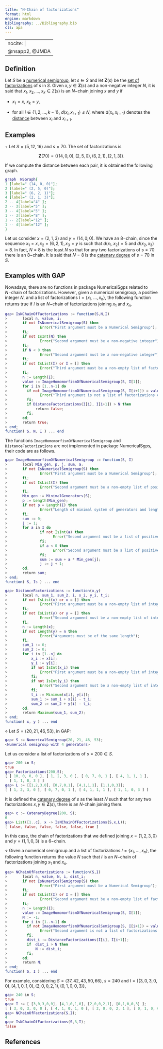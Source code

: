 ```yaml
---
title: "N-Chain of factorizations"
format: html
engine: markdown
bibliography: ../Bibliography.bib
cls: apa
---
```


---
nocite: |
  @nsapp2, @JMDA
---

## Definition

Let $S$ be a [numerical semigroup](../Basic-concepts/Numerical-semigroup.qmd), let $s \in S$ and let $\mathbf{Z}(s)$ be the [set of factorizations](../Presentations-NS/Set-of-factorizations.qmd) of $s$ in $S$. Given $x,y \in \mathbf{Z}(s)$ and a non-negative integer $N$, it is said that $x_1, x_2, \ldots, x_k \in \mathbb{Z}(s)$ is an $N-$chain joining $x$ and $y$ if

-   $x_1 = x$, $x_k = y$,

-   for all $i \in \{1, 2, \ldots, k-1\}$, $d(x_i, x_{i+1}) \le N$, where $d(x_i, x_{i+1})$ denotes the [distance](Distance-factorizations.qmd) between $x_i$ and $x_{i+1}$.

## Examples

$\circ$ Let $S = \langle 5, 12, 16 \rangle$ and $s = 70$. The set of factorizations is

$$
\mathbf{Z}(70) = \{(14, 0, 0), (2, 5, 0), (6, 2, 1), (2, 1, 3)\}.
$$

If we compute the distance between each pair, it is obtained the following graph.

```dot
graph  NSGraph{
1 [label=" (14, 0, 0)"];
2 [label=" (2, 5, 0)"];
3 [label=" (6, 2, 1)"];
4 [label=" (2, 1, 3)"];
2 -- 4[label="4" ];
2 -- 3[label="5" ];
3 -- 4[label="5" ];
1 -- 3[label="8" ];
1 -- 2[label="12" ];
1 -- 4[label="12" ];
}
```

Let us consider $x = (2,1,3)$ and $y = (14,0,0)$. We have an $8-$chain, since the sequence $x_1 = x, x_2 = (6,2,1), x_3 = y$ is such that $d(x_1, x_2) = 5$ and $d(x_2, x_3) = 8$. In fact, $N = 8$ is the least $N$ so that for any two factorizations of $s = 70$ there is an $8-$chain. It is said that $N = 8$ is the [catenary degree](Catenary-degree-of-an-element.qmd) of $s = 70$ in $S$.

## Examples with GAP

Nowadays, there are no functions in package NumericalSgps related to $N-$chain of factorizations. However, given a numerical semigroup, a positive integer $N$, and a list of factorizations $I = \{x_1, \ldots, x_n\}$, the following function returns true if $I$ is an $N-$chain of factorizations joining $x_1$ and $x_n$.

``` gap
gap> IsNChainOfFactorizations := function(S,N,I)
>       local n, value, i;
>       if not IsNumericalSemigroup(S) then
>               Error("First argument must be a Numerical Semigroup");
>       fi;
>       if not IsInt(N) then
>               Error("Second argument must be a non-negative integer");
>       fi;
>       if N < 0 then
>               Error("Second argument must be a non-negative integer");
>       fi;
>       if not IsList(I) or I = [] then
>               Error("Third argument must be a non-empty list of factorizations of an element");
>       fi;
>       n := Length(I);
>       value := ImageHomomorfismOfNumericalSemigroup(S, I[1]);
>       for i in [1..n-1] do
>         if not ImageHomomorfismOfNumericalSemigroup(S, I[i+1]) = value then
>               Error("Third argument is not a list of factorizations of an element");
>         fi;
>         if DistanceFactorizations(I[i], I[i+1]) > N then
>             return false;
>         fi;
>       od;
>       return true;
> end;
function( S, N, I ) ... end
```

The functions `ImageHomomorfismOfNumericalSemigroup` and `DistanceFactorizations` are not implemented in package NumericalSgps, their code are as follows.

``` gap
gap> ImageHomomorfismOfNumericalSemigroup := function(S, I)
>       local Min_gen, p, j, sum, a;
>       if not IsNumericalSemigroup(S) then
>               Error("First argument must be a Numerical Semigroup");
>       fi;
>       if not IsList(I) then
>               Error("Second argument must be a non-empty list of positive integers");
>       fi;
>       Min_gen := MinimalGenerators(S);
>       p := Length(Min_gen);
>       if not p = Length(I) then
>               Error("Length of minimal system of generators and length of second argument are different");
>       fi;
>       sum := 0;
>       j := 1;
>       for a in I do
>               if not IsInt(a) then
>                     Error("Second argument must be a list of positive integers");
>               fi;
>               if a < 0 then
>                     Error("Second argument must be a list of positive integers");
>               fi;
>               sum := sum + a * Min_gen[j];
>               j := j + 1;
>       od;
>       return sum;
> end;
function( S, Is ) ... end
```

``` gap
gap> DistanceFactorizations := function(x,y)
>       local n, sum_1, sum_2, i, x_i, y_i, t_i;
>       if not IsList(x) or x = [] then
>               Error("First argument must be a non-empty list of integers");
>       fi;
>       if not IsList(y) or y = [] then
>               Error("Second argument must be a non-empty list of integers");
>       fi;
>       n := Length(x);
>       if not Length(y) = n then
>               Error("Arguments must be of the same length");
>       fi;
>       sum_1 := 0;
>       sum_2 := 0;
>       for i in [1..n] do
>           x_i := x[i];
>           y_i := y[i];
>           if not IsInt(x_i) then
>               Error("First argument must be a non-empty list of integers");
>           fi;
>           if not IsInt(y_i) then
>               Error("Second argument must be a non-empty list of integers");
>           fi;
>           t_i := Minimum(x[i], y[i]);
>           sum_1 := sum_1 + x[i] - t_i;
>           sum_2 := sum_2 + y[i] - t_i;
>       od;
>       return Maximum(sum_1, sum_2);
> end;
function( x, y ) ... end
```

$\diamond$ Let $S = \langle 20, 21, 46, 53 \rangle$, in GAP:

``` gap
gap> S := NumericalSemigroup(20, 21, 46, 53);
<Numerical semigroup with 4 generators>
```

Let us consider a list of factorizations of $s = 200 \in S$.

``` gap
gap> 200 in S;
true
gap> Factorizations(200,S);
[ [ 10, 0, 0, 0 ], [ 1, 2, 3, 0 ], [ 0, 7, 0, 1 ], [ 4, 1, 1, 1 ],
  [ 1, 1, 0, 3 ] ]
gap> L := [[1,2,3,0], [0,7,0,1], [4,1,1,1], [1,1,0,3]];
[ [ 1, 2, 3, 0 ], [ 0, 7, 0, 1 ], [ 4, 1, 1, 1 ], [ 1, 1, 0, 3 ] ]
```

It is defined the [catenary degree](Catenary-degree-of-an-element.qmd) of $s$ as the least $N$ such that for any two factorizations $x, y \in \mathbf{Z}(s)$, there is an $N$-chain joining them.

``` gap
gap> c := CatenaryDegree(200, S);
6
gap> List([1..c], x -> IsNChainOfFactorizations(S,x,L));              
[ false, false, false, false, false, true ]
```

In this case, the chain of factorizations that we defined joining $x = (1,2,3,0)$ and $y = (1,1,0,3)$ is a $6-$chain.

$\diamond$ Given a numerical semigroup and a list of factorizations $I = \{x_1, \ldots, x_n\}$, the following function returns the value $N$ such that $I$ is an $N-$chain of factorizations joining $x_1$ and $x_n$.

``` gap
gap> NChainOfFactorizations := function(S,I)
>       local n, value, N, i, dist_i;
>       if not IsNumericalSemigroup(S) then
>               Error("First argument must be a Numerical Semigroup");
>       fi;
>       if not IsList(I) or I = [] then
>               Error("Second argument must be a non-empty list of factorizations of an element");
>       fi;
>       n := Length(I);
>       value := ImageHomomorfismOfNumericalSemigroup(S, I[1]);
>       N := -1;
>       for i in [1..n-1] do
>         if not ImageHomomorfismOfNumericalSemigroup(S, I[i+1]) = value then
>               Error("Second argument is not a list of factorizations of an element");
>         fi;
>         dist_i := DistanceFactorizations(I[i], I[i+1]);
>         if  dist_i > N then
>             N := dist_i;
>         fi;
>       od;
>       return N;
> end;
function( S, I ) ... end
```

For example, considering $S = \langle 37, 42, 43, 50, 66 \rangle$, $s = 240$ and $I = \{(3, 0, 3, 0, 0), (4, 1, 0, 1, 0), (2, 0, 0, 2, 1), (0, 1, 0, 0, 3) \}$,

``` gap
gap> 240 in S;
true
gap> I := [ [3,0,3,0,0], [4,1,0,1,0], [2,0,0,2,1], [0,1,0,0,3] ];
[ [ 3, 0, 3, 0, 0 ], [ 4, 1, 0, 1, 0 ], [ 2, 0, 0, 2, 1 ], [ 0, 1, 0, 0, 3 ] ]
gap> NChainOfFactorizations(S,I);
4
gap> IsNChainOfFactorizations(S,3,I);
false
```

## References

::: {#refs}

:::
